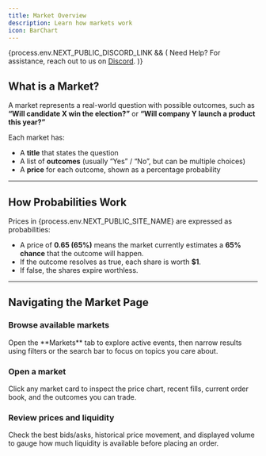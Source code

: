 ```yaml
---
title: Market Overview
description: Learn how markets work
icon: BarChart
---
```



{process.env.NEXT_PUBLIC_DISCORD_LINK && (
<Callout>
  Need Help? For assistance, reach out to us on <a href={process.env.NEXT_PUBLIC_DISCORD_LINK} target="_blank">Discord</a>.
</Callout>
)}

## What is a Market?

A market represents a real-world question with possible outcomes, such as  
**“Will candidate X win the election?”** or **“Will company Y launch a product this year?”**

Each market has:

- A **title** that states the question  
- A list of **outcomes** (usually “Yes” / “No”, but can be multiple choices)  
- A **price** for each outcome, shown as a percentage probability

---

## How Probabilities Work

Prices in {process.env.NEXT_PUBLIC_SITE_NAME} are expressed as probabilities:

- A price of **0.65 (65%)** means the market currently estimates a **65% chance** that the outcome will happen.
- If the outcome resolves as true, each share is worth **$1**.  
- If false, the shares expire worthless.

---

## Navigating the Market Page

<Steps>
  <Step>
    <h3 className="!mt-0">Browse available markets</h3>
    <p>
      Open the **Markets** tab to explore active events, then narrow results using
      filters or the search bar to focus on topics you care about.
    </p>
  </Step>
  <Step>
    <h3 className="!mt-0">Open a market</h3>
    <p>
      Click any market card to inspect the price chart, recent fills, current
      order book, and the outcomes you can trade.
    </p>
  </Step>
  <Step>
    <h3 className="!mt-0">Review prices and liquidity</h3>
    <p>
      Check the best bids/asks, historical price movement, and displayed volume to
      gauge how much liquidity is available before placing an order.
    </p>
  </Step>
</Steps>
